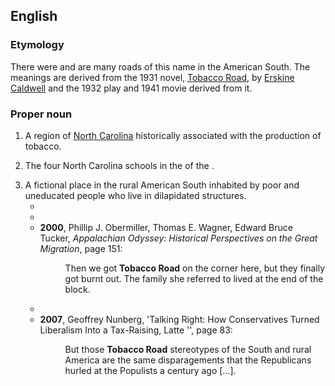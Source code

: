 ==English==

===Etymology===
There were and are many roads of this name in the American South. The meanings are derived from the 1931 novel, [[w:Tobacco Road (novel)|Tobacco Road]], by [[w:Erskine Caldwell|Erskine Caldwell]] and the 1932 play and 1941 movie derived from it.

===Proper noun===
{{en-proper noun|head=[[tobacco|Tobacco]] [[road|Road]]}}

# A region of [[North Carolina]] historically associated with the production of tobacco.
# {{lb|en|sports|slang}} The four North Carolina schools in the {{w|Atlantic Coast Conference}} of the {{w|National Collegiate Athletic Association}}.
# A fictional place in the rural American South inhabited by poor and uneducated people who live in dilapidated structures.
#* {{quote-text|lang=en|year=2004|author=Richard J. Lazarus|title=The Making of Environmental Law|page=169|passage=If you have traveled in the remote parts of the Deep South, I am sure you have seen the architecture of '''Tobacco Road''' - shacks built of whatever materials were available at the time, often by a series of owners. Maybe the roof is corrugated tin, but one wall is made from a billboard and the doorstep is a cinder block.}}
#* {{quote-text|lang=en|year=2004|author=Mike Echols|title=I Know My First Name Is Steven|page=124|passage=All in all, the scene was one of an ethereal '''Tobacco Road''' West.}}
#* '''2000''', Phillip J. Obermiller, Thomas E. Wagner, Edward Bruce Tucker, ''Appalachian Odyssey: Historical Perspectives on the Great Migration'', page 151:
#*: Then we got '''Tobacco Road''' on the corner here, but they finally got burnt out. The family she referred to lived at the end of the block.
#* {{quote-text|lang=en|year=2006|author=Lee Server|title=Ava Gardner: Love Is Nothing|page=43|passage=The next time he saw her it was her picture in the newspaper, with the story all about the '''Tobacco Road''' girl who had made good.}}
#* '''2007''', Geoffrey Nunberg, 'Talking Right: How Conservatives Turned Liberalism Into a Tax-Raising, Latte '', page 83:
#*: But those '''Tobacco Road''' stereotypes of the South and rural America are the same disparagements that the Republicans hurled at the Populists a century ago [...].